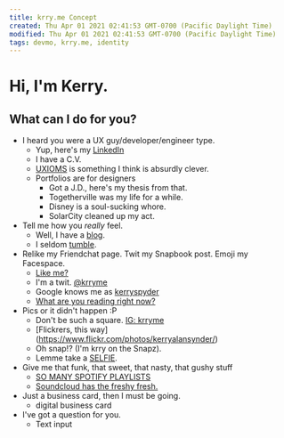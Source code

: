 ```yaml
---
title: krry.me Concept
created: Thu Apr 01 2021 02:41:53 GMT-0700 (Pacific Daylight Time)
modified: Thu Apr 01 2021 02:41:53 GMT-0700 (Pacific Daylight Time)
tags: devmo, krry.me, identity
---
```


# Hi, I'm Kerry.

## What can I do for you?

- I heard you were a UX guy/developer/engineer type.
  - Yup, here's my [LinkedIn](https://www.linkedin.com/in/kerrysnyder)
  - I have a C.V.
  - [UXIOMS](http://uxioms.com) is something I think is absurdly clever.
  - Portfolios are for designers
    - Got a J.D., here's my thesis from that.
    - Togetherville was my life for a while.
    - Disney is a soul-sucking whore.
    - SolarCity cleaned up my act.
- Tell me how you _really_ feel.
  - Well, I have a [blog](said.krry.me).
  - I seldom [tumble](yrrk.tumblr.com).
- Relike my Friendchat page. Twit my Snapbook post. Emoji my Facespace.
  - [Like me?](http://facebook.com/krrysnydr)
  - I'm a twit. [@krryme](http://twitter.com/krryme)
  - Google knows me as [kerryspyder](https://plus.google.com/u/0/+KerrySnyder/)
  - [What are you reading right now?](https://www.goodreads.com/krry)
- Pics or it didn't happen :P
  - Don't be such a square. [IG: krryme](https://instagram.com/krryme)
  - [Flickrers, this way] (https://www.flickr.com/photos/kerryalansynder/)
  - Oh snap!? (I'm krry on the Snapz).
  - Lemme take a [SELFIE](https://www.youtube.com/watch?v=zF6sF85yV9s).
- Give me that funk, that sweet, that nasty, that gushy stuff
  - [SO MANY SPOTIFY PLAYLISTS](https://open.spotify.com/user/_kerry)
  - [Soundcloud has the freshy fresh.](https://soundcloud.com/krry)
- Just a business card, then I must be going.
  - digital business card
- I've got a question for you.
  - Text input
